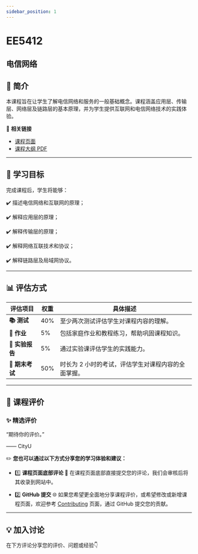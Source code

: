 ```yaml
---
sidebar_position: 1
---
```


# EE5412
## 电信网络

## **📘 简介**
本课程旨在让学生了解电信网络和服务的一般基础概念。课程涵盖应用层、传输层、网络层及链路层的基本原理，并为学生提供互联网和电信网络技术的实践体验。

🔗 **相关链接**
- [课程页面](https://www.cityu.edu.hk/catalogue/pg/202425/course/EE5412.htm)
- [课程大纲 PDF](https://www.cityu.edu.hk/catalogue/pg/202425/course/EE5412.pdf)

---

## **🎯 学习目标**

完成课程后，学生将能够：

✔️ 描述电信网络和互联网的原理；

✔️ 解释应用层的原理；

✔️ 解释传输层的原理；

✔️ 解释网络互联技术和协议；

✔️ 解释链路层及局域网协议。

---

## **📊 评估方式**

| **评估项目**          | **权重** | **具体描述**                                                                                       |
|----------------------|---------|---------------------------------------------------------------------------------------------------|
| **📚 测试**            | 40%     | 至少两次测试评估学生对课程内容的理解。                                                            |
| **📝 作业**           | 5%      | 包括家庭作业和教程练习，帮助巩固课程知识。                                                         |
| **📝 实验报告**       | 5%      | 通过实验课评估学生的实践能力。                                                                    |
| **📖 期末考试**       | 50%     | 时长为 2 小时的考试，评估学生对课程内容的全面掌握。                                                |

---

## **💬 课程评价**

### ✨ **精选评价**
<div className={commentStyles.commentBox}>
    <p className={commentStyles.commentText}>
        “期待你的评价。”
    </p>
    <p className={commentStyles.commentAuthor}>—— CityU</p>
</div>

✏️ **您也可以通过以下方式分享您的学习体验和建议：**

- 1️⃣ **课程页面底部评论**
💬 在课程页面底部直接提交您的评论，我们会审核后将其收录到网站中。

- 2️⃣ **GitHub 提交**
🌐 如果您希望更全面地分享课程评价，或希望修改或新增课程页面，欢迎参考 [Contributing](/contributing) 页面，通过 GitHub 提交您的贡献。

---

## **💡 加入讨论**

在下方评论分享您的评价、问题或经验👇
<Utterances />

